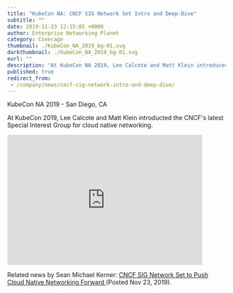 ---
title: "KubeCon NA: CNCF SIG Network Set Intro and Deep-Dive"
subtitle: ""
date: 2019-11-23 12:15:05 +0000
author: Enterprise Networking Planet
category: Coverage
thumbnail: ./KubeCon_NA_2019_bg-01.svg
darkthumbnail: ./KubeCon_NA_2019_bg-01.svg
eurl: ""
description: "At KubeCon NA 2019, Lee Calcote and Matt Klein introduced the CNCF's latest Special Interest Group (SIG) for cloud-native networking. The SIG focuses on advancing cloud-native networking solutions"
published: true
redirect_from:
 - /company/news/cncf-sig-network-intro-and-deep-dive/
---



<NewsWrapper>

KubeCon NA 2019 - San Diego, CA

At KubeCon 2019, Lee Calcote and Matt Klein introducted the CNCF's latest Special Interest Group for cloud native networking.

<iframe width="450" height="300" src="https://www.youtube.com/embed/XZ6TZQeNuKQ" loading="lazy" frameBorder="0" allow="accelerometer; autoplay; encrypted-media; gyroscope; picture-in-picture" allowFullScreen></iframe>

Related news by Sean Michael Kerner: <a href="http://www.enterprisenetworkingplanet.com/datacenter/cncf-sig-network-set-to-push-cloud-native-networking-forward.html">
CNCF SIG Network Set to Push Cloud Native Networking Forward </a> (Posted Nov 23, 2019).

</NewsWrapper>
